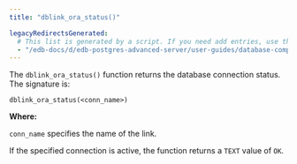 ```yaml
---
title: "dblink_ora_status()"

legacyRedirectsGenerated:
  # This list is generated by a script. If you need add entries, use the `legacyRedirects` key.
  - "/edb-docs/d/edb-postgres-advanced-server/user-guides/database-compatibility-for-oracle-developers-guide/13/dblink_ora_status.html"
---
```


<div id="dblink_ora_status" class="registered_link"></div>

The `dblink_ora_status()` function returns the database connection status. The signature is:

```text
dblink_ora_status(<conn_name>)
```

**Where:**

`conn_name` specifies the name of the link.

If the specified connection is active, the function returns a `TEXT` value of `OK`.
